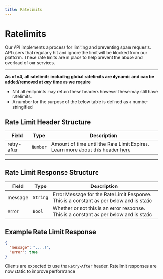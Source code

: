 ```yaml
---
title: Ratelimits
---
```


# Ratelimits

Our API implements a process for limiting and preventing spam requests.
API users that regularly hit and ignore the limit will be blocked from our platform.
These rate limits are in place to help prevent the abuse and overload of our services.

---

**As of v4, all ratelimits including global ratelimits are dynamic and can be added/removed at _any_ time as we require**

- Not all endpoints may return these headers however these may still have ratelimits.
- A number for the purpose of the below table is defined as a number stringified

## Rate Limit Header Structure

| Field                                  | Type     | Description                                                                                                                                             |
| -------------------------------------- | -------- | ------------------------------------------------------------------------------------------------------------------------------------------------------- |
| retry-after                             | `Number` | Amount of time until the Rate Limit Expires. Learn more about this header [here](https://developer.mozilla.org/en-US/docs/Web/HTTP/Headers/Retry-After) |

---

## Rate Limit Response Structure

| Field   | Type     | Description                                                                              |
| ------- | -------- | ---------------------------------------------------------------------------------------- |
| message | `String` | Error Message for the Rate Limit Response. This is a constant as per below and is static |
| error   | `Bool`   | Whether or not this is an error response. This is a constant as per below and is static   |

## Example Rate Limit Response

```json
{
  "message": "....!",
  "error": true
}
```

Clients are expected to use the `Retry-After` header. Ratelimit responses are now static to improve performance